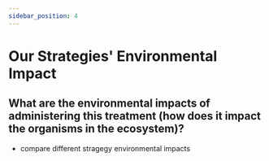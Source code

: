 ```yaml
---
sidebar_position: 4
---
```

# Our Strategies' Environmental Impact
## What are the environmental impacts of administering this treatment (how does it impact the organisms in the ecosystem)?
- compare different stragegy environmental impacts
